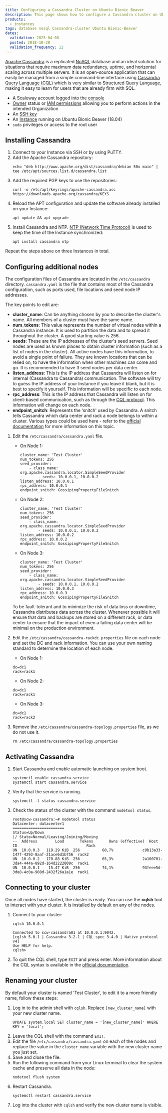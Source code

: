 ```yaml
---
title: Configuring a Cassandra Cluster on Ubuntu Bionic Beaver
description: This page shows how to configure a Cassandra cluster on Ubuntu Bionic Beaver (18.04)
products:
  - instances
tags: database nosql Cassandra-cluster Ubuntu Bionic-Beaver
dates:
  validation: 2025-04-08
  posted: 2018-10-20
  validation_frequency: 12
---
```




[Apache Cassandra](http://cassandra.apache.org/) is a replicated [NoSQL](https://en.wikipedia.org/wiki/NoSQL) database and an ideal solution for situations that require maximum data redundancy, uptime, and horizontal scaling across multiple servers. It is an open-source application that can easily be managed from a simple command-line interface using [Cassandra Query Language (CQL)](https://cassandra.apache.org/doc/4.0/cassandra/cql/) which is very similar to Structured Query Language, making it easy to learn for users that are already firm with SQL.

<Requirements />

- A Scaleway account logged into the [console](https://console.scaleway.com)
- [Owner](/iam/concepts/#owner) status or [IAM permissions](/iam/concepts/#permission) allowing you to perform actions in the intended Organization
- An [SSH key](/organizations-and-projects/how-to/create-ssh-key/)
- An [Instance](/instances/how-to/create-an-instance/) running on Ubuntu Bionic Beaver (18.04)
- `sudo` privileges or access to the root user

## Installing Cassandra

1. Connect to your Instance via SSH or by using PuTTY.
2. Add the Apache Cassandra repository:
    ```
    echo "deb http://www.apache.org/dist/cassandra/debian 50x main" |  tee /etc/apt/sources.list.d/cassandra.list
    ```
3. Add the required PGP keys to use the repositories:
    ```
    curl -o /etc/apt/keyrings/apache-cassandra.asc https://downloads.apache.org/cassandra/KEYS
    ```
4. Reload the APT configuration and update the software already installed on your Instance:
    ```
    apt update && apt upgrade
    ```
5. Install Cassandra and NTP. [NTP (Network Time Protocol)](https://en.wikipedia.org/wiki/Network_Time_Protocol) is used to keep the time of the Instance synchronized:
    ```
    apt install cassandra ntp
    ```

Repeat the steps above on three Instances in total.

## Configuring additional nodes

The configuration files of Cassandra are located in the `/etc/cassandra` directory. `cassandra.yaml` is the file that contains most of the Cassandra configuration, such as ports used, file locations and seed node IP addresses.

The key points to edit are:

- **cluster_name**: Can be anything chosen by you to describe the cluster's name. All members of a cluster must have the same name.
- **num_tokens**: This value represents the number of virtual nodes within a Cassandra instance. It is used to partition the data and to spread it throughout the cluster. A good starting value is 256.
- **seeds**: These are the IP addresses of the cluster's seed servers. Seed nodes are used as known places to obtain cluster information (such as a list of nodes in the cluster). All active nodes have this information, to avoid a single point of failure. They are known locations that can be relied on, to have the information when other machines can come and go. It is recommended to have 3 seed nodes per data center.
- **listen_address**: This is the IP address that Cassandra will listen on for internal (Cassandra to Cassandra) communication. The software will try to guess the IP address of your Instance if you leave it blank, but it is best to specify it yourself. This information will be specific to each node.
- **rpc_address**: This is the IP address that Cassandra will listen on for client-based communication, such as through the [CQL protocol](https://git-wip-us.apache.org/repos/asf?p=cassandra.git;a=blob_plain;f=doc/native_protocol_v3.spec). This information will change on each node.
- **endpoint_snitch**: Represents the ‘snitch' used by Cassandra. A snitch tells Cassandra which data center and rack a node belongs to within a cluster. Various types could be used here - refer to the [official documentation](https://cassandra.apache.org/doc/latest/) for more information on this topic.

1. Edit the `/etc/cassandra/cassandra.yaml` file.
    - On Node 1:
      ```
      cluster_name: 'Test Cluster'
      num_tokens: 256
      seed_provider:
          - class_name: org.apache.cassandra.locator.SimpleSeedProvider
              - seeds: 10.0.0.1, 10.0.0.2
      listen_address: 10.0.0.1
      rpc_address: 10.0.0.1
      endpoint_snitch: GossipingPropertyFileSnitch
      ```
    - On Node 2:
      ```
      cluster_name: 'Test Cluster'
      num_tokens: 256
      seed_provider:
          - class_name: org.apache.cassandra.locator.SimpleSeedProvider
              - seeds: 10.0.0.1, 10.0.0.2
      listen_address: 10.0.0.2
      rpc_address: 10.0.0.2
      endpoint_snitch: GossipingPropertyFileSnitch
      ```
    - On Node 3:
      ```
      cluster_name: 'Test Cluster'
      num_tokens: 256
      seed_provider:
          - class_name: org.apache.cassandra.locator.SimpleSeedProvider
              - seeds: 10.0.0.1, 10.0.0.2
      listen_address: 10.0.0.3
      rpc_address: 10.0.0.3
      endpoint_snitch: GossipingPropertyFileSnitch
      ```

    To be fault-tolerant and to minimize the risk of data loss or downtime, Cassandra distributes data across the cluster. Whenever possible it will ensure that data and backups are stored on a different rack, or data center to ensure that the impact of even a failing data center will be minimal on the production environment.
2. Edit the `/etc/cassandra/cassandra-rackdc.properties` file on each node and set the DC and rack information. You can use your own naming standard to determine the location of each node.
    - On Node 1:
    ```
    dc=dc1
    rack=rack1
    ```
    - On Node 2:
    ```
    dc=dc1
    rack=rack1
    ```
    - On Node 3:
    ```
    dc=dc1
    rack=rack2
    ```
3. Remove the `/etc/cassandra/cassandra-topology.properties` file, as we do not use it.
    ```
    rm /etc/cassandra/cassandra-topology.properties
    ```

## Activating Cassandra

1. Start Cassandra and enable automatic launching on system boot.
    ```
    systemctl enable cassandra.service
    systemctl start cassandra.service
    ```
2. Verify that the service is running.
    ```
    systemctl -l status cassandra.service
    ```
3. Check the status of the cluster with the command `nodetool status`.
    ```
    root@scw-cassandra:~# nodetool status
    Datacenter: datacenter1
    =======================
    Status=Up/Down
    |/ State=Normal/Leaving/Joining/Moving
    --  Address        Load       Tokens       Owns (effective)  Host ID                               Rack
    UN  10.0.0.3   119.29 KiB  256          60,7%             c9b13a33-147f-4293-8aaf-21ace6d1b756  rack2
    UN  10.0.0.2   170.88 KiB  256          65,3%             2a100701-3da4-444a-892d-164d2222009c  rack1
    UN  10.0.0.1    15.47 KiB  256          74,1%             93feee5d-3de8-4c0a-908d-2432f26a1a1e  rack1
    ```

## Connecting to your cluster

Once all nodes have started, the cluster is ready. You can use the **cqlsh** tool to interact with your cluster. It is installed by default on any of the nodes.

1. Connect to your cluster:
    ```
    cqlsh 10.0.0.1

    Connected to scw-cassandra01 at 10.0.0.1:9042.
    [cqlsh 5.0.1 | Cassandra 3.2.1 | CQL spec 3.4.0 | Native protocol v4]
    Use HELP for help.
    cqlsh>
    ```
2. To quit the CQL shell, type `EXIT` and press enter.
    <Message type="note">
      More information about the CQL syntax is available in the [official documentation](https://cassandra.apache.org/doc/latest/).
    </Message>

## Renaming your cluster

By default your cluster is named 'Test Cluster', to edit it to a more friendly name, follow these steps:

1. Log in to the admin shell with `cqlsh`. Replace `[new_cluster_name]` with your new cluster name.
    ```
    UPDATE system.local SET cluster_name = '[new_cluster_name]' WHERE KEY = 'local';
    ```
2. Leave the CQL shell with the command `EXIT`.
3. Edit the file `/etc/cassandra/cassandra.yaml` on each of the nodes and replace the value in the `cluster_name` variable with the new cluster name you just set.
4. Save and close the file.
5. Run the following command from your Linux terminal to clear the system cache and preserve all data in the node:
    ```
    nodetool flush system
    ```
6. Restart Cassandra.
    ```
    systemctl restart cassandra.service
    ```
7. Log into the cluster with `cqlsh` and verify the new cluster name is visible.
